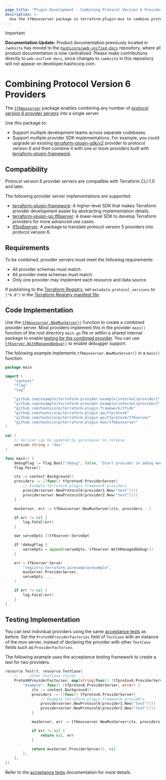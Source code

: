 ```yaml
---
page_title: 'Plugin Development - Combining Protocol Version 6 Providers'
description: >-
  Use the tf6muxserver package in terraform-plugin-mux to combine protocol version 6 providers.
---
```


> [!IMPORTANT]  
> **Documentation Update:** Product documentation previously located in `/website` has moved to the [`hashicorp/web-unified-docs`](https://github.com/hashicorp/web-unified-docs) repository, where all product documentation is now centralized. Please make contributions directly to `web-unified-docs`, since changes to `/website` in this repository will not appear on developer.hashicorp.com.

# Combining Protocol Version 6 Providers

The [`tf6muxserver`](https://pkg.go.dev/github.com/hashicorp/terraform-plugin-mux/tf6muxserver) package enables combining any number of [protocol version 6 provider servers](/terraform/plugin/how-terraform-works#protocol-version-6) into a single server.

Use this package to:

* Support multiple development teams across separate codebases.
* Support multiple provider SDK implementations. For example, you could upgrade an existing [terraform-plugin-sdk/v2](/terraform/plugin/sdkv2) provider to protocol version 6 and then combine it with one or more providers built with [terraform-plugin-framework](/terraform/plugin/framework).

## Compatibility

Protocol version 6 provider servers are compatible with Terraform CLI 1.0 and later.

The following provider server implementations are supported:

* [terraform-plugin-framework](/terraform/plugin/framework): A higher-level SDK that makes Terraform provider development easier by abstracting implementation details.
* [terraform-plugin-go tf6server](https://pkg.go.dev/github.com/hashicorp/terraform-plugin-go/tfprotov6/tf6server): A lower-level SDK to develop Terraform providers for more advanced use cases.
* [tf5to6server](/terraform/plugin/mux/translating-protocol-version-5-to-6): A package to translate protocol version 5 providers into protocol version 6.

## Requirements

To be combined, provider servers must meet the following requirements:

* All provider schemas must match.
* All provider meta schemas must match.
* Only one provider may implement each resource and data source.

If publishing to the [Terraform Registry](/terraform/registry), set `metadata.protocol_versions` to `["6.0"]` in the [Terraform Registry manifest file](/terraform/registry/providers/publishing#terraform-registry-manifest-file).

## Code Implementation

Use the [`tf6muxserver.NewMuxServer()`](https://pkg.go.dev/github.com/hashicorp/terraform-plugin-mux/tf6muxserver#NewMuxServer) function to create a combined provider server. Most providers implement this in the provider `main()` function of the root directory `main.go` file or within a shared internal package to enable [testing for the combined provider](#testing-implementation). You can use [`tf6server.WithManagedDebug()`](https://pkg.go.dev/github.com/hashicorp/terraform-plugin-go/tfprotov6/tf6server#WithManagedDebug) to enable debugger support.

The following example implements `tf6muxserver.NewMuxServer()` in a  `main()` function.

```go
package main

import (
	"context"
	"flag"
	"log"

	"github.com/example/terraform-provider-example/internal/provider1"
	"github.com/example/terraform-provider-example/internal/provider2"
	"github.com/hashicorp/terraform-plugin-framework/tfsdk"
	"github.com/hashicorp/terraform-plugin-go/tfprotov6"
	"github.com/hashicorp/terraform-plugin-go/tfprotov6/tf6server"
	"github.com/hashicorp/terraform-plugin-mux/tf6muxserver"
)

var (
	// Version can be updated by goreleaser on release
	version string = "dev"
)

func main() {
	debugFlag := flag.Bool("debug", false, "Start provider in debug mode.")
	flag.Parse()

	ctx := context.Background()
	providers := []func() tfprotov6.ProviderServer{
		// Example terraform-plugin-framework providers
		providerserver.NewProtocol6(provider1.New("test")())
		providerserver.NewProtocol6(provider2.New("test")())
	}

	muxServer, err := tf6muxserver.NewMuxServer(ctx, providers...)

	if err != nil {
		log.Fatal(err)
	}

	var serveOpts []tf6server.ServeOpt

	if *debugFlag {
		serveOpts = append(serveOpts, tf6server.WithManagedDebug())
	}

	err = tf6server.Serve(
		"registry.terraform.io/example/example",
		muxServer.ProviderServer,
		serveOpts...,
	)

	if err != nil {
		log.Fatal(err)
	}
}
```

## Testing Implementation

You can test individual providers using the same [acceptance tests](/terraform/plugin/testing/acceptance-tests) as before. Set the `ProtoV6ProviderFactories` field of `TestCase` with an instance of the mux server, instead of declaring the provider with other `TestCase` fields such as `ProviderFactories`.

The following example uses the acceptance testing framework to create a test for two providers.

```go
resource.Test(t, resource.TestCase{
	// ... other TestCase fields ...
	ProtoV6ProviderFactories: map[string]func() (tfprotov6.ProviderServer, error) {
		"example": func() (tfprotov6.ProviderServer, error) {
			ctx := context.Background()
			providers := []func() tfprotov6.ProviderServer{
				// Example terraform-plugin-framework providers
				providerserver.NewProtocol6(provider1.New("test")())
				providerserver.NewProtocol6(provider2.New("test")())
			}

			muxServer, err := tf6muxserver.NewMuxServer(ctx, providers...)

			if err != nil {
				return nil, err
			}

			return muxServer.ProviderServer(), nil
		},
	},
})
```

Refer to the [acceptance tests](/terraform/plugin/testing/acceptance-tests) documentation for more details.

